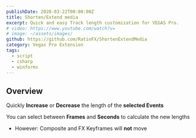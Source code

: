 ```yaml
---
publishDate: 2020-03-22T00:00:00Z
title: Shorten/Extend media
excerpt: Quick and easy Track length customization for VEGAS Pro.
# video: https://www.youtube.com/watch?v=
# image: ~/assets/images/
github: https://github.com/RatinFX/ShortenExtendMedia
category: Vegas Pro Extension
tags:
  - script
  - csharp
  - winforms
---
```


## Overview

Quickly **Increase** or **Decrease** the length of the **selected Events**

You can select between **Frames** and **Seconds** to calculate the new lengths

- However: Composite and FX Keyframes will **not** move
